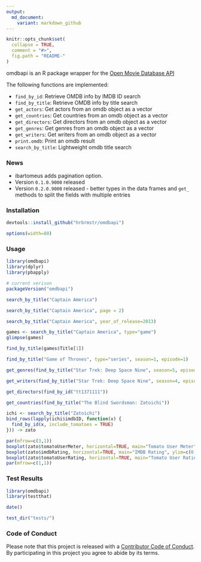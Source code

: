 ```yaml
---
output:
  md_document:
    variant: markdown_github
---
```


<!-- README.md is generated from README.Rmd. Please edit that file -->

```r
knitr::opts_chunk$set(
  collapse = TRUE,
  comment = "#>",
  fig.path = "README-"
)
```

omdbapi is an R package wrapper for the [Open Movie Database API](http://www.omdbapi.com/)

The following functions are implemented:

- `find_by_id`:	Retrieve OMDB info by IMDB ID search
- `find_by_title`:	Retrieve OMDB info by title search
- `get_actors`:	Get actors from an omdb object as a vector
- `get_countries`:	Get countries from an omdb object as a vector
- `get_directors`:	Get directors from an omdb object as a vector
- `get_genres`:	Get genres from an omdb object as a vector
- `get_writers`:	Get writers from an omdb object as a vector
- `print.omdb`:	Print an omdb result
- `search_by_title`:	Lightweight omdb title search

### News

- ibartomeus adds pagination option.
- Version `0.1.0.9000` released
- Version `0.2.0.9000` released - better types in the data frames and `get_` methods to split the fields with multiple entries

### Installation

```r
devtools::install_github("hrbrmstr/omdbapi")
```

```r
options(width=80)
```

### Usage

```r
library(omdbapi)
library(dplyr)
library(pbapply)

# current verison
packageVersion("omdbapi")

search_by_title("Captain America")

search_by_title("Captain America", page = 2)

search_by_title("Captain America", year_of_release=2013)

games <- search_by_title("Captain America", type="game")
glimpse(games)

find_by_title(games$Title[1])

find_by_title("Game of Thrones", type="series", season=1, episode=1)

get_genres(find_by_title("Star Trek: Deep Space Nine", season=5, episode=7))

get_writers(find_by_title("Star Trek: Deep Space Nine", season=4, episode=6))

get_directors(find_by_id("tt1371111"))

get_countries(find_by_title("The Blind Swordsman: Zatoichi"))

ichi <- search_by_title("Zatoichi")
bind_rows(lapply(ichi$imdbID, function(x) {
  find_by_id(x, include_tomatoes = TRUE)
})) -> zato

par(mfrow=c(3,1)) 
boxplot(zato$tomatoUserMeter, horizontal=TRUE, main="Tomato User Meter", ylim=c(0, 100))
boxplot(zato$imdbRating, horizontal=TRUE, main="IMDB Rating", ylim=c(0, 10))
boxplot(zato$tomatoUserRating, horizontal=TRUE, main="Tomato User Rating", ylim=c(0, 5))
par(mfrow=c(1,1))

```

### Test Results

```r
library(omdbapi)
library(testthat)

date()

test_dir("tests/")
```

### Code of Conduct

Please note that this project is released with a [Contributor Code of Conduct](CONDUCT.md). 
By participating in this project you agree to abide by its terms.

